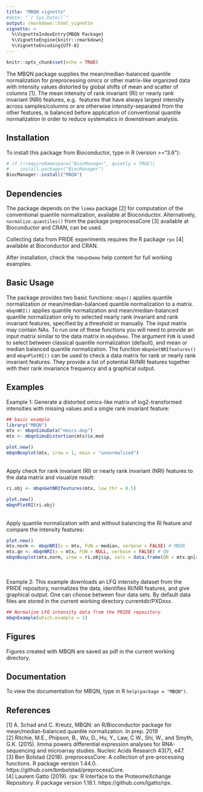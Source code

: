 ```yaml
---
title: "MBQN vignette"
#date: "`r Sys.Date()`"
output: rmarkdown::html_vignette
vignette: >
  %\VignetteIndexEntry{MBQN Package}
  %\VignetteEngine{knitr::rmarkdown}
  %\VignetteEncoding{UTF-8}
---
```



```r
knitr::opts_chunk$set(echo = TRUE)
```

The MBQN package supplies the mean/median-balanced quantile normalization for 
preprocessing omics or other matrix-like organized data with intensity values 
distorted by global shifts of mean and scatter of columns [1]. The mean 
intensity of rank invariant (RI) or nearly rank invariant (NRI) features, e.g. 
features that have always largest intensity across samples/columns or are 
otherwise intensity-separated from the other features, is balanced before 
application of conventional quantile normalization in order to reduce 
systematics in downstream analysis. 

## Installation
To install this package from Bioconductor, type in R (version >="3.6"): 
```r
# if (!requireNamespace("BiocManager", quietly = TRUE))
#    install.packages("BiocManager")
BiocManager::install("MBQN")
```

## Dependencies
The package depends on the `limma` package [2] for computation of the 
conventional quantile normalization, available at Bioconductor. 
Alternatively, `normalize.quantiles()` from the package preprocessCore [3] 
available at Bioconductor and CRAN, can be used.

Collecting data from PRIDE experiments requires the R 
package `rpx` [4] available at Bioconductor and CRAN.

After installation, check the `?mbqnDemo` help content 
for full working examples.

## Basic Usage
The package provides two basic functions: `mbqn()` applies quantile 
normalization or mean/median-balanced quantile normalization to a matrix. 
`mbqnNRI()` applies quantile normalization and mean/median-balanced quantile 
normalization only to selected nearly rank invariant and rank invariant 
features, specified by a threshold or manually. The input matrix may contain 
NAs. To run one of these functions you will need to provide an input matrix 
similar to the data matrix in `mbqnDemo`. The argument `FUN` 
is used to select between classical quantile normalization (default), and mean 
or median balanced quantile normalization. The function `mbqnGetNRIfeatures()` 
and `mbqnPlotRI()` can be used to check a data matrix for rank or nearly rank 
invariant features. They provide a list of potential RI/NRI features together 
with their rank invariance frequency and a graphical output. 

## Examples
Example 1: Generate a distorted omics-like matrix of log2-transformed 
intensities with missing values and a single rank invariant feature:
```r
## basic example
library("MBQN")
mtx <- mbqnSimuData("omics.dep")
mtx <- mbqnSimuDistortion(mtx)$x.mod
```
```r
plot.new()
mbqnBoxplot(mtx, irow = 1, main = "unnormalized")
```
<br />
Apply check for rank invariant (RI) or nearly rank invariant (NRI) features to 
the data matrix and visualize result:
```r
ri.obj <- mbqnGetNRIfeatures(mtx, low_thr = 0.5)
```
```r
plot.new()
mbqnPlotRI(ri.obj)
```
<br />
Apply quantile normalization with and without balancing the RI feature and 
compare the intensity features: 
```r
plot.new()
mtx.norm <- mbqnNRI(x = mtx, FUN = median, verbose = FALSE) # MBQN
mtx.qn <- mbqnNRI(x = mtx, FUN = NULL, verbose = FALSE) # QN
mbqnBoxplot(mtx.norm, irow = ri.obj$ip, vals = data.frame(QN = mtx.qn[ri.obj$ip,]), main = "normalized")
```

<br /><br />
Example 2: This example downloads an LFQ intensity dataset from the PRIDE 
repository, normalizes the data, identifies RI/NRI features, and give graphical 
output. One can choose between four data sets. By default data files are stored 
in the current working directory currentdir/PXDxxx.

```r
## Normalize LFQ intensity data from the PRIDE repository
mbqnExample(which.example = 1)
```

## Figures
Figures created with MBQN are saved as pdf in the current working directory.

## Documentation
To view the documentation for MBQN, type in R
`help(package = "MBQN")`.

## References
[1] A. Schad and C. Kreutz, MBQN: an R/Bioconductor package for 
mean/median-balanced quantile normalization. In prep. 2019 <br/>
[2] Ritchie, M.E., Phipson, B., Wu, D., Hu, Y., Law, C.W., Shi, W., and Smyth, 
G.K. (2015). limma powers differential expression analyses for RNA-sequencing 
and microarray studies. Nucleic Acids Research 43(7), e47. <br/>
[3] Ben Bolstad (2018). preprocessCore: A collection of pre-processing 
functions. R package version 1.44.0. 
https://github.com/bmbolstad/preprocessCore. <br/>
[4] Laurent Gatto (2019). rpx: R Interface to the ProteomeXchange Repository. 
R package version 1.18.1. https://github.com/lgatto/rpx. 
